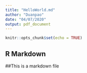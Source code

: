 ```yaml
---
title: "HelloWorld.md"
author: "Duanpao"
date: "04/07/2020"
output: pdf_document
---
```


```r
knitr::opts_chunk$set(echo = TRUE)
```

## R Markdown

##This is a markdown file